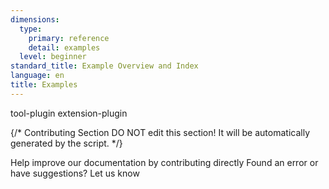 ```yaml
---
dimensions:
  type:
    primary: reference
    detail: examples
  level: beginner
standard_title: Example Overview and Index
language: en
title: Examples
---
```


<CardGroup cols="2">
    <Card
        title="Develop A Slack Bot Plugin"
        icon="link"
        href="plugin-dev-en/0432-develop-a-slack-bot-plugin"
        horizontal
    >
        tool-plugin
    </Card>
    <Card
        title="Neko Cat Endpoint"
        icon="link"
        href="plugin-dev-en/0432-endpoint"
    >
        extension-plugin
    </Card>
</CardGroup>

{/*
Contributing Section
DO NOT edit this section!
It will be automatically generated by the script.
*/}

<CardGroup cols="2">
    <Card
        title="Edit this page"
        icon="pen-to-square"
        href="https://github.com/langgenius/dify-docs/edit/main/plugin-dev-en/0431-example-overview-and-index.mdx"
    >
        Help improve our documentation by contributing directly
    </Card>
    <Card
        title="Report an issue"
        icon="github"
        href="https://github.com/langgenius/dify-docs/issues/new?title=Documentation%20Issue%3A%20example-overview-and-in&body=%23%23%20Issue%20Description%0A%3C%21--%20Please%20briefly%20describe%20the%20issue%20you%20found%20--%3E%0A%0A%23%23%20Page%20Link%0Ahttps%3A%2F%2Fgithub.com%2Flanggenius%2Fdify-docs%2Fblob%2Fmain%2Fplugin-dev-en%2F0431-example-overview-and-index.mdx%0A%0A%23%23%20Suggested%20Changes%0A%3C%21--%20If%20you%20have%20specific%20suggestions%20for%20changes%2C%20please%20describe%20them%20here%20--%3E%0A%0A%3C%21--%20Thank%20you%20for%20helping%20improve%20our%20documentation%21%20--%3E"
    >
        Found an error or have suggestions? Let us know
    </Card>
</CardGroup>
